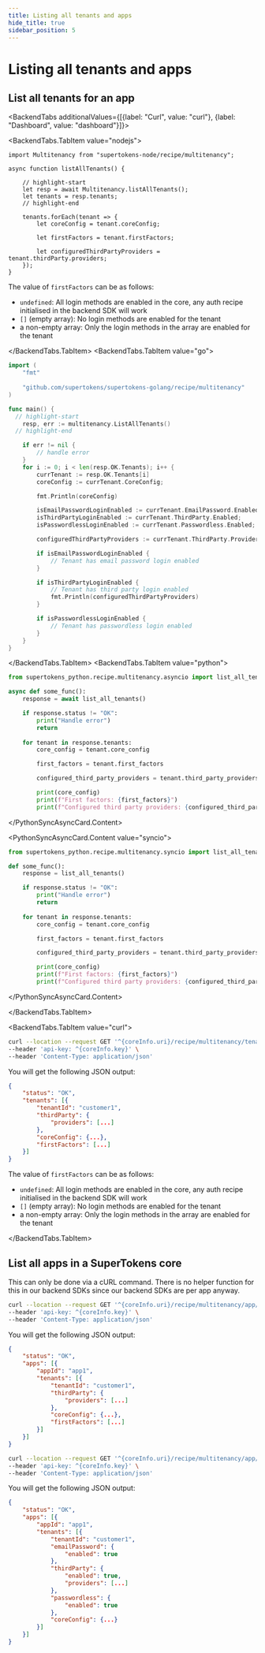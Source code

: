 ```yaml
---
title: Listing all tenants and apps
hide_title: true
sidebar_position: 5
---
```




# Listing all tenants and apps

## List all tenants for an app

<BackendTabs additionalValues={[{label: "Curl", value: "curl"}, {label: "Dashboard", value: "dashboard"}]}>

<BackendTabs.TabItem value="nodejs">

```tsx
import Multitenancy from "supertokens-node/recipe/multitenancy";

async function listAllTenants() {

    // highlight-start
    let resp = await Multitenancy.listAllTenants();
    let tenants = resp.tenants;
    // highlight-end

    tenants.forEach(tenant => {
        let coreConfig = tenant.coreConfig;

        let firstFactors = tenant.firstFactors;

        let configuredThirdPartyProviders = tenant.thirdParty.providers;
    });
}
```

The value of `firstFactors` can be as follows:

- `undefined`: All login methods are enabled in the core, any auth recipe initialised in the backend SDK will work
- `[]` (empty array): No login methods are enabled for the tenant
- a non-empty array: Only the login methods in the array are enabled for the tenant

</BackendTabs.TabItem>
<BackendTabs.TabItem value="go">

```go
import (
    "fmt"
    
	"github.com/supertokens/supertokens-golang/recipe/multitenancy"
)

func main() {
  // highlight-start
    resp, err := multitenancy.ListAllTenants()
  // highlight-end

	if err != nil {
		// handle error
	}
    for i := 0; i < len(resp.OK.Tenants); i++ {
        currTenant := resp.OK.Tenants[i]
        coreConfig := currTenant.CoreConfig;

        fmt.Println(coreConfig)

        isEmailPasswordLoginEnabled := currTenant.EmailPassword.Enabled;
        isThirdPartyLoginEnabled := currTenant.ThirdParty.Enabled;
        isPasswordlessLoginEnabled := currTenant.Passwordless.Enabled;

        configuredThirdPartyProviders := currTenant.ThirdParty.Providers;

        if isEmailPasswordLoginEnabled {
            // Tenant has email password login enabled
        }

        if isThirdPartyLoginEnabled {
            // Tenant has third party login enabled
            fmt.Println(configuredThirdPartyProviders)
        }

        if isPasswordlessLoginEnabled {
            // Tenant has passwordless login enabled
        }
    }
}
```

</BackendTabs.TabItem>
<BackendTabs.TabItem value="python">

<PythonSyncAsyncCard>
<PythonSyncAsyncCard.Content value="asyncio">

```python
from supertokens_python.recipe.multitenancy.asyncio import list_all_tenants

async def some_func():
    response = await list_all_tenants()

    if response.status != "OK":
        print("Handle error")
        return
    
    for tenant in response.tenants:
        core_config = tenant.core_config

        first_factors = tenant.first_factors

        configured_third_party_providers = tenant.third_party_providers

        print(core_config)
        print(f"First factors: {first_factors}")
        print(f"Configured third party providers: {configured_third_party_providers}")
```

</PythonSyncAsyncCard.Content>

<PythonSyncAsyncCard.Content value="syncio">

```python
from supertokens_python.recipe.multitenancy.syncio import list_all_tenants

def some_func():
    response = list_all_tenants()

    if response.status != "OK":
        print("Handle error")
        return
    
    for tenant in response.tenants:
        core_config = tenant.core_config

        first_factors = tenant.first_factors

        configured_third_party_providers = tenant.third_party_providers

        print(core_config)
        print(f"First factors: {first_factors}")
        print(f"Configured third party providers: {configured_third_party_providers}")
```

</PythonSyncAsyncCard.Content>
</PythonSyncAsyncCard>

</BackendTabs.TabItem>

<BackendTabs.TabItem value="curl">

```bash
curl --location --request GET '^{coreInfo.uri}/recipe/multitenancy/tenant/list/v2' \
--header 'api-key: ^{coreInfo.key}' \
--header 'Content-Type: application/json'
```

You will get the following JSON output:

```json
{
    "status": "OK",
    "tenants": [{
        "tenantId": "customer1",
        "thirdParty": {
            "providers": [...]
        },
        "coreConfig": {...},
        "firstFactors": [...]
    }]
}
```

The value of `firstFactors` can be as follows:

- `undefined`: All login methods are enabled in the core, any auth recipe initialised in the backend SDK will work
- `[]` (empty array): No login methods are enabled for the tenant
- a non-empty array: Only the login methods in the array are enabled for the tenant

</BackendTabs.TabItem>

</BackendTabs>

## List all apps in a SuperTokens core

This can only be done via a cURL command. There is no helper function for this in our backend SDKs since our backend SDKs are per app anyway.

```bash
curl --location --request GET '^{coreInfo.uri}/recipe/multitenancy/app/list/v2' \
--header 'api-key: ^{coreInfo.key}' \
--header 'Content-Type: application/json'
```

You will get the following JSON output:

```json
{
    "status": "OK",
    "apps": [{
        "appId": "app1",
        "tenants": [{
            "tenantId": "customer1",
            "thirdParty": {
                "providers": [...]
            },
            "coreConfig": {...},
            "firstFactors": [...]
        }]
    }]
}
```

```bash
curl --location --request GET '^{coreInfo.uri}/recipe/multitenancy/app/list' \
--header 'api-key: ^{coreInfo.key}' \
--header 'Content-Type: application/json'
```

You will get the following JSON output:

```json
{
    "status": "OK",
    "apps": [{
        "appId": "app1",
        "tenants": [{
            "tenantId": "customer1",
            "emailPassword": {
                "enabled": true
            },
            "thirdParty": {
                "enabled": true,
                "providers": [...]
            },
            "passwordless": {
                "enabled": true
            },
            "coreConfig": {...}
        }]
    }]
}
```

